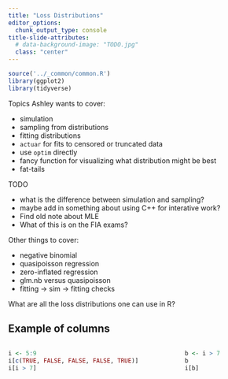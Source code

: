 ---
title: "Loss Distributions"
editor_options:
  chunk_output_type: console
title-slide-attributes:
  # data-background-image: "TODO.jpg"
  class: "center"
---


```{r setup, eval=TRUE, echo=FALSE, results='hide'}
source('../_common/common.R')
library(ggplot2)
library(tidyverse)
```





Topics Ashley wants to cover:

* simulation
* sampling from distributions
* fitting distributions
* `actuar` for fits to censored or truncated data
* use `optim` directly
* fancy function for visualizing what distribution might be best
* fat-tails



TODO

* what is the difference between simulation and sampling?
* maybe add in something about using C++ for interative work?
* Find old note about MLE
* What of this is on the FIA exams?




Other things to cover:

* negative binomial
* quasipoisson regression
* zero-inflated regression
* glm.nb versus quasipoisson
* fitting -> sim -> fitting checks



What are all the loss distributions one can use in R?



## Example of columns

:::::::::::::: {.columns}
::: {.column}
```{r }
i <- 5:9
i[c(TRUE, FALSE, FALSE, FALSE, TRUE)]
i[i > 7]
```
:::
::: {.column}
```{r }
b <- i > 7
b
i[b]
```
:::
::::::::::::::


